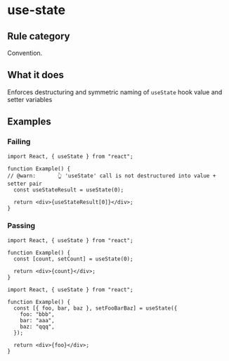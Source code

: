 # use-state

## Rule category

Convention.

## What it does

Enforces destructuring and symmetric naming of `useState` hook value and setter variables

## Examples

### Failing

```tsx twoslash
import React, { useState } from "react";

function Example() {
// @warn:       👆 'useState' call is not destructured into value + setter pair
  const useStateResult = useState(0);

  return <div>{useStateResult[0]}</div>;
}
```

### Passing

```tsx twoslash
import React, { useState } from "react";

function Example() {
  const [count, setCount] = useState(0);

  return <div>{count}</div>;
}
```

```tsx twoslash
import React, { useState } from "react";

function Example() {
  const [{ foo, bar, baz }, setFooBarBaz] = useState({
    foo: "bbb",
    bar: "aaa",
    baz: "qqq",
  });

  return <div>{foo}</div>;
}
```
